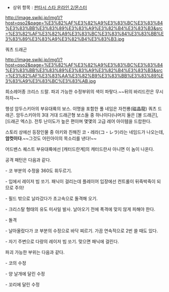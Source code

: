 * 상위 항목 : [[판타시 스타 온라인 2/몬스터]]

http://image.swiki.jp/img1/?host=pso2&page=%E3%82%AF%E3%82%A9%E3%83%BC%E3%83%84%E3%83%BB%E3%83%89%E3%83%A9%E3%82%B4%E3%83%B3&src=%E3%82%AF%E3%82%A9%E3%83%BC%E3%83%84%E3%83%BB%E3%83%89%E3%83%A9%E3%82%B4%E3%83%B3.jpg

쿼츠 드래곤

http://image.swiki.jp/img1/?host=pso2&page=%E3%82%AF%E3%82%A9%E3%83%BC%E3%83%84%E3%83%BB%E3%83%89%E3%83%A9%E3%82%B4%E3%83%B3&src=%E3%82%AF%E3%83%AA%E3%82%B9%E3%83%BB%E3%83%89%E3%83%A9%E3%83%BC%E3%83%AB.jpg

희소레어종 크리스 드랄. 파괴 가능한 수정부위의 색이 파랗다.~~뒤의 바리드란은 무시하자~~


행성 암두스키아의 부유대륙의 보스. 이명을 포함한 풀 네임은 자천룡(磁晶龍) 쿼츠 드래곤.
암두스키아의 3대 거대 드래곤형 보스들 중 하나이다(나머지 둘은 [볼 드래곤], [드래곤 엑스]).
전투 난이도가 높은 편이며 몇몇의 고급 레어 아이템을 드랍한다.

스토리 상에선 등장인물 중 아키와 친해진 코・레라(コ・レラ)라는 네임드가 나오는데, '''암컷이다'''.~~그것도 어린아이의 목소리를 낸다!~~

어드밴스 퀘스트 부유대륙에선 [캐터드란계]의 캐터드란사 아니면 이 놈이 나온다.


공격 패턴은 다음과 같다.

- 코 부분의 수정을 360도 휘두르기.

- 입에서 레이저 빔 쏘기. 패닉이 걸리는데 플레이어 입장에선 컨트롤이 뒤죽박죽이 되므로 주의!

- 필드 밖으로 날라갔다가 초고속으로 돌격해 오기.

- 크리스탈 형태의 유도 미사일 발사. 날아오기 전에 폭격에 맞지 않게 피해야 한다.

- 돌격

- 날아올랐다가 코 부분의 수정으로 바닥 찌르기. 가끔 연속적으로 2번 쓸 때도 있다.

- 자기 주변으로 다량의 레이저 빔 쏘기. 맞으면 패닉에 걸린다.


파괴 가능한 부위는 다음과 같다.

- 코의 수정

- 양 날개에 달린 수정

- 꼬리에 달린 수정
